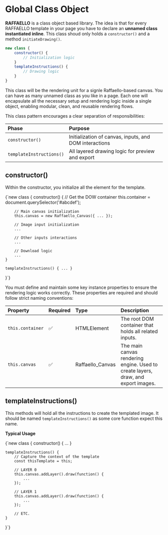# Global Class Object


**RAFFAELLO** is a class object based library. The idea is that for every RAFFAELLO template in your page you have to declare an **unnamed class instantiated inline**. This class shoud only holds a `constructor()` and a method `initiateDrawing()`.

```javascript
new class {
    constructor() { 
        // Initialization logic
    }
    templateInstructions() {
        // Drawing logic
    }
}
```

This class will be the rendering unit for a signle Raffaello-based canvas. You can have as many unnamed class as you like in a page.
Each one will encapsulate all the necessary setup and rendering logic inside a single object, enabling modular, clean, and reusable rendering flows.

This class pattern encourages a clear separation of responsibilities:

| Phase | Purpose |
| :--- | :--- |
| `constructor()` | Initialization of canvas, inputs, and DOM interactions |
| `templateInstructions()` | All layered drawing logic for preview and export |

## constructor()

Within the constructor, you initialize all the element for the template.

<CodeBlock className="small-code" language="javascript" title='Usage exemple'>
{`new class {
    constructor() { 
        // Get the DOW container
        this.container = document.querySelector('#abcdef');

        // Main canvas initialization
        this.canvas = new Raffaello_Canvas({ ... });

        // Image input initialization
        ...

        // Other inputs interactions
        ...

        // Download logic
        ...
    }

    templateInstructions() { ... }
}`}
</CodeBlock>

You must define and maintain some key instance properties to ensure the rendering logic works correctly. These properties are required and should follow strict naming conventions:

| Property | Required | Type | Description |
| :--- | :--- | :--- | :--- |
| `this.container` | ✅ | HTMLElement | The root DOM container that holds all related inputs. |
| `this.canvas` | ✅ | Raffaello_Canvas | The main canvas rendering engine. Used to create layers, draw, and export images. |

## templateInstructions()

This methods will hold all the instructions to create the templated image. It should be named `templateInstructions()` as some core function expect this name.

**Typical Usage**


<CodeBlock className="small-code" language="javascript" title='Usage exemple'>
{`new class {
    constructor() { ... }

    templateInstructions() {
        // Capture the context of the template
        const thisTemplate = this;

        // LAYER 0
        this.canvas.addLayer().draw(function() {
            ... 
        });

        // LAYER 1
        this.canvas.addLayer().draw(function() {
            ... 
        });

        // ETC.
    }
}`}
</CodeBlock>


